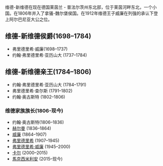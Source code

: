 {{Unreferenced|time=2016-11-19T23:13:37+00:00}}
{{Infobox former country
|native_name            = ''Grafschaft Wied-Neuwied''
|conventional_long_name = County of Wied-Neuwied
|common_name            = Wied-Neuwied
|
|continent              = 欧洲
|region                 = Central Europe
|country                = 德国
|era                    = Middle Ages
<!--|status                 = Vassal-->
|empire                 = 神圣罗马帝国
|government_type        = Principality
|
|year_start             = 1698年
|year_end               = 1806年
|
|event_start            = Partitioned from [[Wied|Wied]]
|date_start             = <!-- Optional: Date of establishment, as 1 January 1801 -->
|event1                 = Raised to [[principality|principality]]
|date_event1            = 1784年
|event_end              = 并入[[拿骚-魏尔堡|拿骚-魏尔堡]]
|date_end               =  <br>1806
|event_post             = 拿骚并入普鲁士
|date_post              = 1866年
|
|p1                     = 维德
|image_p1               = 
|s1                     = 拿骚-魏尔堡
|flag_s1                = Flag of the House of Nassau-Weilburg.png
|
|image_flag             = <!-- Default: Flag of {{{common_name}}}.svg -->
|image_coat             = 
|
|image_map              =
|image_map_caption      =
|
|capital                = 新维德
|
|footnotes              = <!-- Accepts wikilinks -->
}}维德-新维德在现在德国莱茵兰 - 普法尔茨州东北部，位于莱茵河畔东北，一个小国。在1806年并入了拿骚-魏尔堡侯国。在1912年维德王子威廉在列强的承认下登上阿尔巴尼亚大公之位。
==维德-新维德侯爵(1698–1784)==
*弗里德里希·威廉(1698–1737)
*约翰·弗里德里希·亚历山大 (1737–1784)

==维德-新维德亲王(1784–1806)==
*约翰·弗里德里希·亚历山大 (1784–1791)
*弗里德里希·查尔斯 (1791–1802)
*约翰·奥古斯特 (1802–1806)

===维德家族族长(1806-现今)===
*约翰·奥古斯特(1806–1836)
*[[赫尔曼(维德)|赫尔曼]] (1836–1864)
*[[威廉(维德)|威廉]] (1864–1907)
*[[弗里德里希_(维德)|弗里德里希]] (1907–1945)
*[[弗里德里希·威廉(维德)|弗里德里希·威廉]] (1945–2000)
*[[卡尔(维德)|卡尔]] (2000–2015)
*[[馬克西米利安(维德)|馬克西米利安]] (2015–现今)